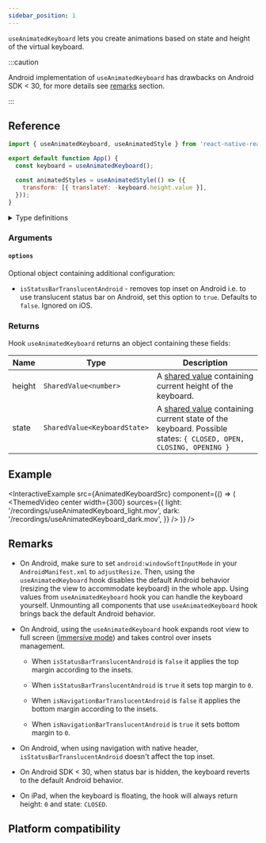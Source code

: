 ```yaml
---
sidebar_position: 1
---
```


`useAnimatedKeyboard` lets you create animations based on state and height of the virtual keyboard.

:::caution

Android implementation of `useAnimatedKeyboard` has drawbacks on Android SDK < 30, for more details see [remarks](/docs/device/useAnimatedKeyboard#remarks) section.

:::

## Reference

```javascript
import { useAnimatedKeyboard, useAnimatedStyle } from 'react-native-reanimated';

export default function App() {
  const keyboard = useAnimatedKeyboard();

  const animatedStyles = useAnimatedStyle(() => ({
    transform: [{ translateY: -keyboard.height.value }],
  }));
}
```

<details>
<summary>Type definitions</summary>

```typescript
// --- Function declaration ---

function useAnimatedKeyboard(
  options: AnimatedKeyboardOptions
): AnimatedKeyboardInfo;

// --- Configuration types ---

export interface AnimatedKeyboardOptions {
  isStatusBarTranslucentAndroid?: boolean;
}

// --- Return types ---

export type AnimatedKeyboardInfo = {
  height: SharedValue<number>;
  state: SharedValue<KeyboardState>;
};

export enum KeyboardState {
  UNKNOWN = 0,
  OPENING = 1,
  OPEN = 2,
  CLOSING = 3,
  CLOSED = 4,
}
```

</details>

### Arguments

#### `options` <Optional />

Optional object containing additional configuration:

- `isStatusBarTranslucentAndroid` - removes top inset on Android i.e. to use translucent status bar on Android, set this option to `true`. Defaults to `false`. Ignored on iOS.

### Returns

Hook `useAnimatedKeyboard` returns an object containing these fields:

| Name   | Type                         | Description                                                                                                                                                |
| ------ | ---------------------------- | ---------------------------------------------------------------------------------------------------------------------------------------------------------- |
| height | `SharedValue<number>`        | A [shared value](/docs/fundamentals/glossary#shared-value) containing current height of the keyboard.                                                      |
| state  | `SharedValue<KeyboardState>` | A [shared value](/docs/fundamentals/glossary#shared-value) containing current state of the keyboard. Possible states: `{ CLOSED, OPEN, CLOSING, OPENING }` |

## Example


<InteractiveExample
  src={AnimatedKeyboardSrc}
  component={() => (
    <ThemedVideo
      center
      width={300}
      sources={{
        light: '/recordings/useAnimatedKeyboard_light.mov',
        dark: '/recordings/useAnimatedKeyboard_dark.mov',
      }}
    />
  )}
/>

## Remarks

- On Android, make sure to set `android:windowSoftInputMode` in your `AndroidManifest.xml` to `adjustResize`. Then, using the `useAnimatedKeyboard` hook disables
  the default Android behavior (resizing the view to accommodate keyboard) in the whole app. Using values from `useAnimatedKeyboard` hook you can handle the keyboard yourself. Unmounting all components that use `useAnimatedKeyboard` hook brings back the default Android behavior.

- On Android, using the `useAnimatedKeyboard` hook expands root view to full screen ([immersive mode](https://developer.android.com/develop/ui/views/layout/immersive)) and takes control over insets management.

  - When `isStatusBarTranslucentAndroid` is `false` it applies the top margin according to the insets.

  - When `isStatusBarTranslucentAndroid` is `true` it sets top margin to `0`.

  - When `isNavigationBarTranslucentAndroid` is `false` it applies the bottom margin according to the insets.

  - When `isNavigationBarTranslucentAndroid` is `true` it sets bottom margin to `0`.

- On Android, when using navigation with native header, `isStatusBarTranslucentAndroid` doesn't affect the top inset.

- On Android SDK < 30, when status bar is hidden, the keyboard reverts to the default Android behavior.

- On iPad, when the keyboard is floating, the hook will always return height: `0` and state: `CLOSED`.

## Platform compatibility

<PlatformCompatibility android ios />
